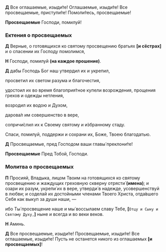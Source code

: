 **Д** Все оглашаемые, изыди́те! Оглашаемые, изыди́те! Все просвещаемые, приступи́те! Помоли́тесь, просвещаемые!

**Просвещаемые** Господи, помилуй!

### Ектения о просвещаемых

**Д** Верные, о готовящихся ко святому просвещению братьях **[**и сёстрах**]** и о спасении их Господу помолимся,

**Н** Господи, помилуй **(на каждое прошение)**.

**Д** дабы Господь Бог наш утвердил их и укрепил,

просветил их светом разума и благочестия,

удостоил их во время благоприя́тное купели возрождения, прощения грехов и одежды нетления,

возродил их водою и Духом,

дарова́л им совершенство в вере,

сопричи́слил их к Своему святому и и́збранному стаду.

Спаси, помилуй, поддержи и сохрани их, Боже, Твоею благодатью.

**Д** Просвещаемые, пред Господом ваши главы́ преклони́те!

**Просвещаемые** Пред Тобой, Господи.

### Молитва о просвещаемых

**П** Просияй, Владыка, лицом Твоим на готовящихся ко святому просвещению и жаждущих греховную скверну отрясти́ **(имена)**; и озари их разум, укрепи́ их в вере, утверди́ в надежде, усовершенствуй в любви; и соделай их достойными членами Твоего Христа, отда́вшего Себя как выкуп за души наши, —

ибо Ты́ просвещение наше и мы́ воссылаем славу Тебе, **[**`Отцу и Сыну и Святому Духу,`**]** ныне и всегда и во веки веков.

**Н** Аминь.

**Д** Все просвещаемые, изыди́те! Просвещаемые, изыди́те! Все оглашаемые, изыди́те! Пусть не останется никого из оглашаемых **[**и просвещаемых**]**!
